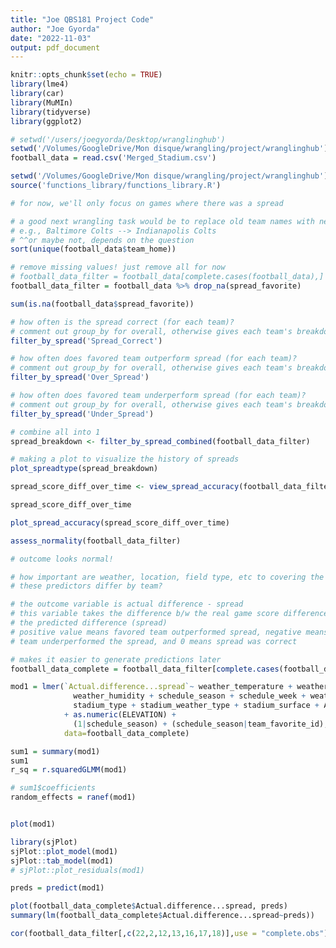 ```yaml
---
title: "Joe QBS181 Project Code"
author: "Joe Gyorda"
date: "2022-11-03"
output: pdf_document
---
```


```r
knitr::opts_chunk$set(echo = TRUE)
library(lme4)
library(car)
library(MuMIn)
library(tidyverse)
library(ggplot2)
```

```r
# setwd('/users/joegyorda/Desktop/wranglinghub')
setwd('/Volumes/GoogleDrive/Mon disque/wrangling/project/wranglinghub')
football_data = read.csv('Merged_Stadium.csv')
```

```r
setwd('/Volumes/GoogleDrive/Mon disque/wrangling/project/wranglinghub')
source('functions_library/functions_library.R')
```


```r
# for now, we'll only focus on games where there was a spread

# a good next wrangling task would be to replace old team names with new team names
# e.g., Baltimore Colts --> Indianapolis Colts
# ^^or maybe not, depends on the question
sort(unique(football_data$team_home))

# remove missing values! just remove all for now
# football_data_filter = football_data[complete.cases(football_data),]
football_data_filter = football_data %>% drop_na(spread_favorite)

sum(is.na(football_data$spread_favorite))
```

```r
# how often is the spread correct (for each team)?
# comment out group_by for overall, otherwise gives each team's breakdown
filter_by_spread('Spread_Correct')

# how often does favored team outperform spread (for each team)?
# comment out group_by for overall, otherwise gives each team's breakdown
filter_by_spread('Over_Spread')

# how often does favored team underperform spread (for each team)?
# comment out group_by for overall, otherwise gives each team's breakdown
filter_by_spread('Under_Spread')

# combine all into 1
spread_breakdown <- filter_by_spread_combined(football_data_filter)

# making a plot to visualize the history of spreads
plot_spreadtype(spread_breakdown)
```


```r
spread_score_diff_over_time <- view_spread_accuracy(football_data_filter)

spread_score_diff_over_time

plot_spread_accuracy(spread_score_diff_over_time)
```

```r
assess_normality(football_data_filter)

# outcome looks normal!
```


```r

# how important are weather, location, field type, etc to covering the spread? how do 
# these predictors differ by team?

# the outcome variable is actual difference - spread
# this variable takes the difference b/w the real game score difference, and 
# the predicted difference (spread)
# positive value means favored team outperformed spread, negative means favored
# team underperformed the spread, and 0 means spread was correct

# makes it easier to generate predictions later
football_data_complete = football_data_filter[complete.cases(football_data_filter),]

mod1 = lmer(`Actual.difference...spread`~ weather_temperature + weather_wind_mph + 
              weather_humidity + schedule_season + schedule_week + weather_detail + schedule_playoff +
              stadium_type + stadium_weather_type + stadium_surface + Abs.value.of.spread 
            + as.numeric(ELEVATION) +
              (1|schedule_season) + (schedule_season|team_favorite_id),
            data=football_data_complete)

sum1 = summary(mod1)
sum1
r_sq = r.squaredGLMM(mod1)

# sum1$coefficients
random_effects = ranef(mod1)


plot(mod1)

library(sjPlot)
sjPlot::plot_model(mod1)
sjPlot::tab_model(mod1)
# sjPlot::plot_residuals(mod1)

preds = predict(mod1) 

plot(football_data_complete$Actual.difference...spread, preds)
summary(lm(football_data_complete$Actual.difference...spread~preds))
```


```r
cor(football_data_filter[,c(22,2,12,13,16,17,18)],use = "complete.obs")
```

